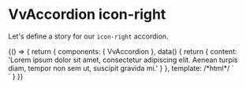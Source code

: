
<Meta title="Components/Accordion/Props/icon-right" />

# VvAccordion icon-right

Let's define a story for our `icon-right` accordion.

<Canvas>
	<Story name="icon-right">
		{() => {
			return {
				components: { VvAccordion },
				data() {
					return {
						content:
							'Lorem ipsum dolor sit amet, consectetur adipiscing elit. Aenean turpis diam, tempor non sem ut, suscipit gravida mi.'
					}
				},
				template:
					/*html*/
					`<div class="w-1/2">
						<vv-accordion title="Icon right" :content="content" icon-right />
					</div>`
			}
		}}
	</Story>
</Canvas>
